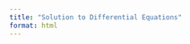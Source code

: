 ```yaml
---
title: "Solution to Differential Equations"
format: html
---
```


\documentclass{article}
\usepackage{amsmath}
\usepackage{amssymb}
\usepackage{geometry}
\geometry{margin=1in}

\title{Symbolic Solution of Kolmogorov Forward Equations for a 3-State CTMC}
\author{}
\date{}

\begin{document}

\maketitle

\section*{1. Generator Matrix \( Q \)}

We consider a continuous-time Markov chain (CTMC) with three states, where state 3 is absorbing. The generator matrix \( Q \) is:

\[
Q = 
\begin{bmatrix}
- (q_{12} + q_{13}) & q_{12} & q_{13} \\
q_{21} & - (q_{21} + q_{23}) & q_{23} \\
0 & 0 & 0
\end{bmatrix}
\]

Let:
\[
\alpha = q_{12} + q_{13}, \quad \beta = q_{21} + q_{23}
\]

\section*{2. Kolmogorov Forward Equations}

Let \( \mathbf{p}(t) = [p_1(t), p_2(t), p_3(t)]^\top \) be the probability vector at time \( t \), starting from state 1. Then:

\[
\frac{d}{dt} \mathbf{p}(t) = Q \mathbf{p}(t), \quad \mathbf{p}(0) = 
\begin{bmatrix}
1 \\
0 \\
0
\end{bmatrix}
\]

This yields the system:

\begin{align*}
\frac{dp_1}{dt} &= -\alpha p_1 + q_{21} p_2 \\
\frac{dp_2}{dt} &= q_{12} p_1 - \beta p_2 \\
\frac{dp_3}{dt} &= q_{13} p_1 + q_{23} p_2
\end{align*}

\section*{3. Matrix Form and Eigenvalues}

Define:

\[
A = 
\begin{bmatrix}
- \alpha & q_{21} \\
q_{12} & - \beta
\end{bmatrix}
\]

Then:

\[
\frac{d}{dt}
\begin{bmatrix}
p_1(t) \\
p_2(t)
\end{bmatrix}
=
A
\begin{bmatrix}
p_1(t) \\
p_2(t)
\end{bmatrix}, \quad
\begin{bmatrix}
p_1(0) \\
p_2(0)
\end{bmatrix}
=
\begin{bmatrix}
1 \\
0
\end{bmatrix}
\]

The eigenvalues of \( A \) are:

\[
\lambda_{1,2} = \frac{- (\alpha + \beta) \pm \sqrt{(\alpha - \beta)^2 + 4 q_{12} q_{21}}}{2}
\]

Let:

\[
\delta = \sqrt{(\alpha - \beta)^2 + 4 q_{12} q_{21}}, \quad
\lambda_1 = \frac{- (\alpha + \beta) + \delta}{2}, \quad
\lambda_2 = \frac{- (\alpha + \beta) - \delta}{2}
\]

\section*{4. Solution for \( p_1(t) \) and \( p_2(t) \)}

Using the eigen-decomposition or variation of parameters:

\begin{align*}
p_1(t) &= \left( \frac{\lambda_1 + \alpha}{\lambda_1 - \lambda_2} \right) e^{\lambda_2 t}
+ \left( \frac{\lambda_2 + \alpha}{\lambda_2 - \lambda_1} \right) e^{\lambda_1 t} \\
p_2(t) &= \frac{q_{12}}{\lambda_1 - \lambda_2} \left( e^{\lambda_1 t} - e^{\lambda_2 t} \right)
\end{align*}

\section*{5. Solution for \( p_3(t) \)}

Since total probability must sum to 1:

\[
p_3(t) = 1 - p_1(t) - p_2(t)
\]

Alternatively, integrate:

\[
p_3(t) = \int_0^t \left( q_{13} p_1(s) + q_{23} p_2(s) \right) ds
\]

\section*{6. Transition Probabilities from State 1}

\begin{align*}
P_{11}(t) &= p_1(t) \\
P_{12}(t) &= p_2(t) \\
P_{13}(t) &= 1 - p_1(t) - p_2(t)
\end{align*}

\section*{7. Transition Probabilities from State 2}

Repeat the same process with initial condition \( \mathbf{p}(0) = [0, 1, 0]^\top \). The solutions are:

\begin{align*}
P_{21}(t) &= \frac{q_{21}}{\lambda_1 - \lambda_2} \left( e^{\lambda_1 t} - e^{\lambda_2 t} \right) \\
P_{22}(t) &= \left( \frac{\lambda_1 + \beta}{\lambda_1 - \lambda_2} \right) e^{\lambda_2 t}
+ \left( \frac{\lambda_2 + \beta}{\lambda_2 - \lambda_1} \right) e^{\lambda_1 t} \\
P_{23}(t) &= 1 - P_{21}(t) - P_{22}(t)
\end{align*}

\section*{8. Transition Probabilities from State 3 (Absorbing)}

\[
P_{31}(t) = 0, \quad P_{32}(t) = 0, \quad P_{33}(t) = 1
\]

\end{document}

